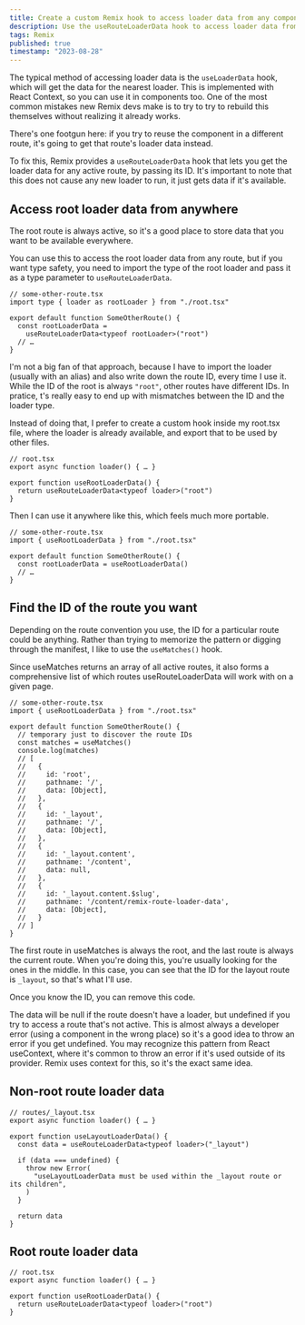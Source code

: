 ```yaml
---
title: Create a custom Remix hook to access loader data from any component
description: Use the useRouteLoaderData hook to access loader data from any component. Export a custom hook to make it easier to use. Use useMatches to find the ID of the route you want.
tags: Remix
published: true
timestamp: "2023-08-28"
---
```


The typical method of accessing loader data is the `useLoaderData` hook, which will get the data for the nearest loader. This is implemented with React Context, so you can use it in components too.<SideNote> One of the most common mistakes new Remix devs make is to try to try to rebuild this themselves without realizing it already works. </SideNote>

There's one footgun here: if you try to reuse the component in a different route, it's going to get that route's loader data instead.

To fix this, Remix provides a `useRouteLoaderData` hook that lets you get the loader data for any active route, by passing its ID. It's important to note that this does not cause any new loader to run, it just gets data if it's available.

## Access root loader data from anywhere

The root route is always active, so it's a good place to store data that you want to be available everywhere.

You can use this to access the root loader data from any route, but if you want type safety, you need to import the type of the root loader and pass it as a type parameter to `useRouteLoaderData`.

```tsx
// some-other-route.tsx
import type { loader as rootLoader } from "./root.tsx"

export default function SomeOtherRoute() {
  const rootLoaderData =
    useRouteLoaderData<typeof rootLoader>("root")
  // …
}
```

I'm not a big fan of that approach, because I have to import the loader (usually with an alias) and also write down the route ID, every time I use it. While the ID of the root is always `"root"`, other routes have different IDs. In pratice, t's really easy to end up with mismatches between the ID and the loader type.

Instead of doing that, I prefer to create a custom hook inside my root.tsx file, where the loader is already available, and export that to be used by other files.

```tsx
// root.tsx
export async function loader() { … }

export function useRootLoaderData() {
  return useRouteLoaderData<typeof loader>("root")
}
```

Then I can use it anywhere like this, which feels much more portable.

```tsx
// some-other-route.tsx
import { useRootLoaderData } from "./root.tsx"

export default function SomeOtherRoute() {
  const rootLoaderData = useRootLoaderData()
  // …
}
```

## Find the ID of the route you want

Depending on the route convention you use, the ID for a particular route could be anything. Rather than trying to memorize the pattern or digging through the manifest, I like to use the `useMatches()` hook.

Since useMatches returns an array of all active routes, it also forms a comprehensive list of which routes useRouteLoaderData will work with on a given page.

```tsx
// some-other-route.tsx
import { useRootLoaderData } from "./root.tsx"

export default function SomeOtherRoute() {
  // temporary just to discover the route IDs
  const matches = useMatches()
  console.log(matches)
  // [
  //   {
  //     id: 'root',
  //     pathname: '/',
  //     data: [Object],
  //   },
  //   {
  //     id: '_layout',
  //     pathname: '/',
  //     data: [Object],
  //   },
  //   {
  //     id: '_layout.content',
  //     pathname: '/content',
  //     data: null,
  //   },
  //   {
  //     id: '_layout.content.$slug',
  //     pathname: '/content/remix-route-loader-data',
  //     data: [Object],
  //   }
  // ]
}
```

The first route in useMatches is always the root, and the last route is always the current route. When you're doing this, you're usually looking for the ones in the middle. In this case, you can see that the ID for the layout route is `_layout`, so that's what I'll use.

Once you know the ID, you can remove this code.

The data will be null if the route doesn't have a loader, but undefined if you try to access a route that's not active. This is almost always a developer error (using a component in the wrong place) so it's a good idea to throw an error if you get undefined.<SideNote> You may recognize this pattern from React useContext, where it's common to throw an error if it's used outside of its provider. Remix uses context for this, so it's the exact same idea. </SideNote>

## Non-root route loader data

```tsx
// routes/_layout.tsx
export async function loader() { … }

export function useLayoutLoaderData() {
  const data = useRouteLoaderData<typeof loader>("_layout")

  if (data === undefined) {
    throw new Error(
      "useLayoutLoaderData must be used within the _layout route or its children",
    )
  }

  return data
}
```

## Root route loader data

```tsx
// root.tsx
export async function loader() { … }

export function useRootLoaderData() {
  return useRouteLoaderData<typeof loader>("root")
}
```
